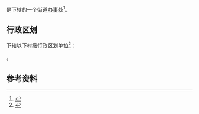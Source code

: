 {{中国乡级行政区|13/10/81/001/000}}

'''{{PAGENAMEBASE}}'''是{{PRC admin/fullname|13/10/81/001/000|3}}下辖的一个[[街道办事处|街道办事处]]<ref>{{PRC admin/ref sgc|{{PRC admin/parent|13/10/81/001/000}}}}</ref>。

== 行政区划 ==
{{PAGENAMEBASE}}下辖以下村级行政区划单位<ref>{{PRC admin/ref sgc|13/10/81/001/000}}</ref>：

{{PRC admin/children|13/10/81/001/000}}。

== 参考资料 ==
{{reflist}}

{{河北行政区划小作品}}
{{PRC admin/navcat|13/10/81/001/000}}